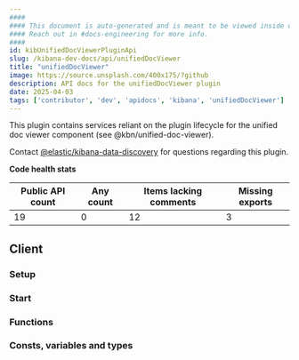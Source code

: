 ```yaml
---
####
#### This document is auto-generated and is meant to be viewed inside our experimental, new docs system.
#### Reach out in #docs-engineering for more info.
####
id: kibUnifiedDocViewerPluginApi
slug: /kibana-dev-docs/api/unifiedDocViewer
title: "unifiedDocViewer"
image: https://source.unsplash.com/400x175/?github
description: API docs for the unifiedDocViewer plugin
date: 2025-04-03
tags: ['contributor', 'dev', 'apidocs', 'kibana', 'unifiedDocViewer']
---
```


This plugin contains services reliant on the plugin lifecycle for the unified doc viewer component (see @kbn/unified-doc-viewer).

Contact [@elastic/kibana-data-discovery](https://github.com/orgs/elastic/teams/kibana-data-discovery) for questions regarding this plugin.

**Code health stats**

| Public API count  | Any count | Items lacking comments | Missing exports |
|-------------------|-----------|------------------------|-----------------|
| 19 | 0 | 12 | 3 |

## Client

### Setup
<DocDefinitionList data={[unifiedDocViewerObj.client.setup]}/>

### Start
<DocDefinitionList data={[unifiedDocViewerObj.client.start]}/>

### Functions
<DocDefinitionList data={unifiedDocViewerObj.client.functions}/>

### Consts, variables and types
<DocDefinitionList data={unifiedDocViewerObj.client.misc}/>

